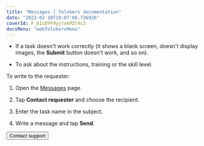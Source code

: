 ```yaml
---
title: "Messages | Tolokers documentation"
date: "2023-02-18T19:07:06.726926"
coverId: F_bIcOYF9yjrxkPZrXc3
docsMenu: "webTolokersMenu"
---
```



<MessagesContent/>

- If a task doesn't work correctly (it shows a blank screen, doesn't display images, the **Submit** button doesn't work, and so on).

- To ask about the instructions, training or the skill level.

To write to the requester:

1. Open the [Messages](https://we.toloka.ai/messages) page.

1. Tap **Contact requester** and choose the recipient.

1. Enter the task name in the subject.

1. Write a message and tap **Send**.

<Button themeColor="light" view="default" size="l" type="link" url="../troubleshooting/support?form-source=messages">Contact support</Button>
